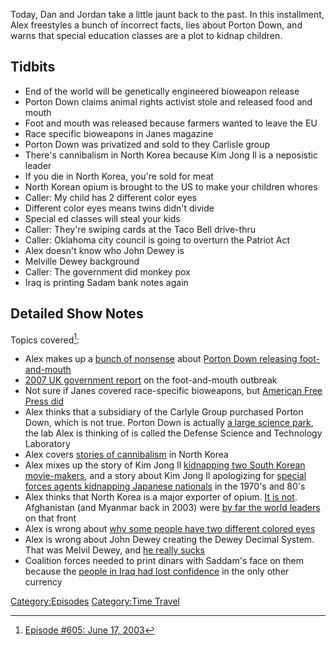{{Episode
    | title           = June 17, 2003
    | caption         = [https://knowledgefight.libsyn.com/605-june-17-2003 Listen to this episode on Libsyn]
    | episodeNumber   = 605
    | length          = 00:53:00
    | airDate         = October 13, 2021
    | coverageDate    = June 17, 2003
    | episodeType     = [[:Category:Time Travel|Time Travel]]
    | appearance      = [[John Dewey]], [[Melville Dewey]]
    | previousEpisode = [[604: October 5, 2021]]
    | nextEpisode     = [[606: June 18-19, 2003]]
}}

{{Stub}}

Today, Dan and Jordan take a little jaunt back to the past. In this installment, Alex freestyles a bunch of incorrect facts, lies about Porton Down, and warns that special education classes are a plot to kidnap children.

==Tidbits==

*End of the world will be genetically engineered bioweapon release
*Porton Down claims animal rights activist stole and released food and mouth
*Foot and mouth was released because farmers wanted to leave the EU
*Race specific bioweapons in Janes magazine
*Porton Down was privatized and sold to they Carlisle group
*There's cannibalism in North Korea because Kim Jong Il is a neposistic leader
*If you die in North Korea, you're sold for meat
*North Korean opium is brought to the US to make your children whores
*Caller: My child has 2 different color eyes
*Different color eyes means twins didn't divide
*Special ed classes will steal your kids
*Caller: They're swiping cards at the Taco Bell drive-thru
*Caller: Oklahoma city council is going to overturn the Patriot Act
*Alex doesn't know who John Dewey is
*Melville Dewey background
*Caller: The government did monkey pox
*Iraq is printing Sadam bank notes again

==Detailed Show Notes==

Topics covered<ref>[https://knowledgefight.com/research/2021/10/12/episode-605-june-17-2003 Episode #605: June 17, 2003]</ref>:

*Alex makes up a [https://www.theguardian.com/uk/2001/feb/26/footandmouth.peterhetherington bunch of nonsense] about [https://www.theguardian.com/uk/2001/mar/22/footandmouth.paulbrown Porton Down releasing foot-and-mouth]
*[https://web.archive.org/web/20071025031456/http://www.defra.gov.uk/footandmouth/investigations/pdf/spratt_final.pdf 2007 UK government report] on the foot-and-mouth outbreak
*Not sure if Janes covered race-specific bioweapons, but [https://sites.google.com/site/bioterrorbible/BIO-WEAPONS/RACE-SPECIFIC-BIO-WEAPONS American Free Press did]
*Alex thinks that a subsidiary of the Carlyle Group purchased Porton Down, which is not true. Porton Down is actually [https://www.portonsciencepark.com/tenants/ a large science park], the lab Alex is thinking of is called the Defense Science and Technology Laboratory
*Alex covers [https://www.telegraph.co.uk/news/worldnews/asia/northkorea/1432366/Famine-struck-N-Koreans-eating-children.html stories of cannibalism] in North Korea
*Alex mixes up the story of Kim Jong Il [https://www.history.com/news/north-korea-kim-jong-il-kidnapped-actress-obsessed-films kidnapping two South Korean movie-makers], and a story about Kim Jong Il apologizing for [https://www.theguardian.com/world/2002/sep/18/japan.northkorea special forces agents kidnapping Japanese nationals] in the 1970's and 80's
*Alex thinks that North Korea is a major exporter of opium. [https://www.govinfo.gov/content/pkg/CHRG-109shrg28241/html/CHRG-109shrg28241.htm It is not]. Afghanistan (and Myanmar back in 2003) were [https://www.unodc.org/res/wdr2021/field/WDR21_Booklet_3.pdf by far the world leaders] on that front
*Alex is wrong about [https://www.scientificamerican.com/article/how-does-someone-get-two/ why some people have two different colored eyes]
*Alex is wrong about John Dewey creating the Dewey Decimal System. That was Melvil Dewey, and [https://americanlibrariesmagazine.org/2018/06/01/melvil-dewey-bringing-harassment-out-of-the-history-books/ he really sucks]
*Coalition forces needed to print dinars with Saddam's face on them because the [http://news.bbc.co.uk/2/hi/business/2979906.stm people in Iraq had lost confidence] in the only other currency

[[Category:Episodes]]
[[Category:Time Travel]]
